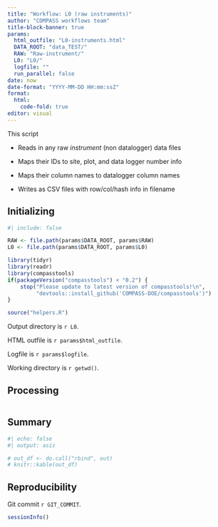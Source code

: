 ```yaml
---
title: "Workflow: L0 (raw instruments)"
author: "COMPASS workflows team"
title-block-banner: true
params:
  html_outfile: "L0-instruments.html"
  DATA_ROOT: "data_TEST/"
  RAW: "Raw-instrument/"
  L0: "L0/"
  logfile: ""
  run_parallel: false
date: now
date-format: "YYYY-MM-DD HH:mm:ssZ"
format: 
  html:
    code-fold: true
editor: visual
---
```


This script

-   Reads in any raw *instrument* (non datalogger) data files

-   Maps their IDs to site, plot, and data logger number info

-   Maps their column names to datalogger column names

-   Writes as CSV files with row/col/hash info in filename

## Initializing

```r
#| include: false

RAW <- file.path(params$DATA_ROOT, params$RAW)
L0 <- file.path(params$DATA_ROOT, params$L0)

library(tidyr)
library(readr)
library(compasstools)
if(packageVersion("compasstools") < "0.2") {
    stop("Please update to latest version of compasstools!\n",
         "devtools::install_github('COMPASS-DOE/compasstools')")
}

source("helpers.R")
```

Output directory is `r L0`.

HTML outfile is `r params$html_outfile`.

Logfile is `r params$logfile`.

Working directory is `r getwd()`.

## Processing

```r

```

## Summary

```r
#| echo: false
#| output: asis

```

```r
# out_df <- do.call("rbind", out)
# knitr::kable(out_df)
```

## Reproducibility

Git commit `r GIT_COMMIT`.

```r
sessionInfo()
```
